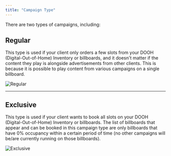 ```yaml
---
title: "Campaign Type"
---
```


There are two types of campaigns, including:

## Regular
This type is used if your client only orders a few slots from your DOOH (Digital-Out-of-Home) Inventory or billboards, and it doesn't matter if the content they play is alongside advertisements from other clients. This is because it is possible to play content from various campaigns on a single billboard.

![Regular](/images/documentation/campaign-management/campaign/type/campaign-type-regular.png)

---

## Exclusive
This type is used if your client wants to book all slots on your DOOH (Digital-Out-of-Home) Inventory or billboards. The list of billboards that appear and can be booked in this campaign type are only billboards that have 0% occupancy within a certain period of time (no other campaigns will be/are currently running on those billboards).

![Exclusive](/images/documentation/campaign-management/campaign/type/campaign-type-exclusive.png)
